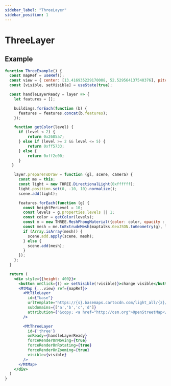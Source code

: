 ```yaml
---
sidebar_label: "ThreeLayer"
sidebar_position: 1
---
```


# ThreeLayer

## Example

```jsx live=true
function ThreeExample() {
  const mapRef = useRef();
  const view = { center: [13.416935229170008, 52.529564137540376], pitch: 60, zoom: 14 };
  const [visible, setVisible] = useState(true);

  const handleLayerReady = layer => {
    let features = [];

    buildings.forEach(function (b) {
      features = features.concat(b.features);
    });

    function getColor(level) {
      if (level < 2) {
          return 0x2685a7;
      } else if (level >= 2 && level <= 5) {
          return 0xff5733;
      } else {
          return 0xff2e00;
      }
   }

    layer.prepareToDraw = function (gl, scene, camera) {
      const me = this;
      const light = new THREE.DirectionalLight(0xffffff);
      light.position.set(0, -10, 10).normalize();
      scene.add(light);

      features.forEach(function (g) {
        const heightPerLevel = 10;
        const levels = g.properties.levels || 1;
        const color = getColor(levels);
        const m = new THREE.MeshPhongMaterial({color: color, opacity : 0.7});
        const mesh = me.toExtrudeMesh(maptalks.GeoJSON.toGeometry(g), levels * heightPerLevel, m, levels * heightPerLevel);
        if (Array.isArray(mesh)) {
          scene.add.apply(scene, mesh);
        } else {
          scene.add(mesh);
        }
      });
    };
  }

  return (
    <div style={{height: 400}}>
      <button onClick={() => setVisible(!visible)}>change visible</button>
      <MtMap {...view} ref={mapRef}>
        <MtTileLayer
          id={"base"}
          urlTemplate="https://{s}.basemaps.cartocdn.com/light_all/{z}/{x}/{y}.png"
          subdomains={['a','b','c','d']}
          attribution={'&copy; <a href="http://osm.org">OpenStreetMap</a> contributors, &copy; <a href="https://carto.com/">CARTO</a>'}
        />

        <MtThreeLayer
          id={'three'}
          onReady={handleLayerReady}
          forceRenderOnMoving={true}
          forceRenderOnRotating={true}
          forceRenderOnZooming={true}
          visible={visible}
        />
      </MtMap>
    </div>
  )
}
```
